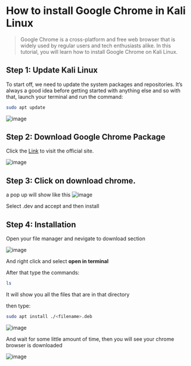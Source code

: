 
# How to install Google Chrome in Kali Linux

> Google Chrome is a cross-platform and free web browser that is widely used by regular users and tech enthusiasts alike. In this tutorial, you will learn how to install Google Chrome on Kali Linux.

## Step 1: Update Kali Linux

To start off, we need to update the system packages and repositories. It’s always a good idea before getting started with anything else and so with that, launch your terminal and run the command:

```bash
sudo apt update
```

![image](https://user-images.githubusercontent.com/85288261/204073995-505be77f-9c53-4741-9c90-2f49a4f02c34.png)

## Step 2: Download Google Chrome Package

Click the [Link](https://www.google.com/chrome/) to visit the official site.

![image](https://user-images.githubusercontent.com/85288261/204074636-587bc6bd-871d-40d9-9afc-09a571e006cb.png)

## Step 3: Click on download chrome.

a pop up will show like this
![image](https://user-images.githubusercontent.com/85288261/204074675-8f2fdf2f-4672-4c89-92d0-97a787a87f2b.png)
 
Select .dev and accept and then install

## Step 4: Installation

Open your file manager and nevigate to download section

![image](https://user-images.githubusercontent.com/85288261/204074748-7eb21edc-fbca-4f81-b556-eddfe1b8fa21.png)

And right click and select **open in terminal**

After that type the commands:

```bash
ls
```
It will show you all the files that are in that directory

then type:

```bash
sudo apt install ./<filename>.deb
```

![image](https://user-images.githubusercontent.com/85288261/204074913-8c84ab75-f50e-4535-9fbb-449ea9b43948.png)


And wait for some little amount of time, then you will see your chrome browser is downloaded

![image](https://user-images.githubusercontent.com/85288261/204074898-89143d73-00ec-4fcb-a467-55424ff93d0f.png)






<script src="https://giscus.app/client.js"
        data-repo="MohammadTaseenKhan/kali-solve"
        data-repo-id="R_kgDOIgNbNg"
        data-category="Comments"
        data-category-id="DIC_kwDOIgNbNs4CS2bR"
        data-mapping="url"
        data-strict="1"
        data-reactions-enabled="1"
        data-emit-metadata="1"
        data-input-position="top"
        data-theme="dark_high_contrast"
        data-lang="en"
        data-loading="lazy"
        crossorigin="anonymous"
        async>
</script>